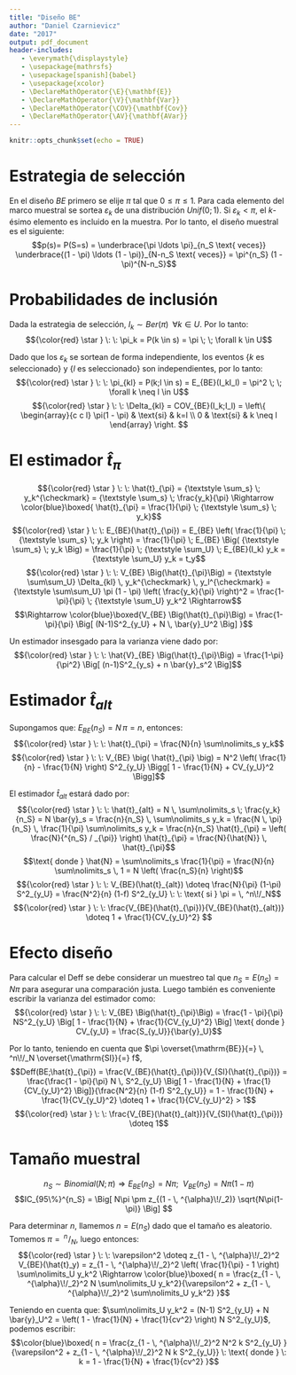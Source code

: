 ```yaml
---
title: "Diseño BE"
author: "Daniel Czarnievicz"
date: "2017"
output: pdf_document
header-includes:
   - \everymath{\displaystyle}
   - \usepackage{mathrsfs}
   - \usepackage[spanish]{babel}
   - \usepackage{xcolor}
   - \DeclareMathOperator{\E}{\mathbf{E}}
   - \DeclareMathOperator{\V}{\mathbf{Var}}
   - \DeclareMathOperator{\COV}{\mathbf{Cov}}
   - \DeclareMathOperator{\AV}{\mathbf{AVar}}
---
```


```r
knitr::opts_chunk$set(echo = TRUE)
```

# Estrategia de selección

En el diseño $BE$ primero se elije $\pi$ tal que $0 \leq \pi \leq 1$. Para cada elemento del marco muestral se sortea $\varepsilon_k$ de una distribución $Unif(0;1)$. Si $\varepsilon_k < \pi$, el $k$-ésimo elemento es incluido en la muestra. Por lo tanto, el diseño muestral es el siguiente:
$$p(s)= P(S=s) = \underbrace{\pi \ldots \pi}_{n_S \text{ veces}} \underbrace{(1 - \pi) \ldots (1 - \pi)}_{N-n_S \text{ veces}} = \pi^{n_S} (1 - \pi)^{N-n_S}$$

# Probabilidades de inclusión

Dada la estrategia de selección, $I_k \sim Ber(\pi) \; \; \forall k \in U$. Por lo tanto:
$${\color{red} \star } \: \: \pi_k = P(k \in s) = \pi \; \; \forall k \in U$$

Dado que los $\varepsilon_k$ se sortean de forma independiente, los eventos $\{k \text{ es seleccionado} \}$ y $\{l \text{ es seleccionado} \}$ son independientes, por lo tanto:
$${\color{red} \star } \: \: \pi_{kl} = P(k;l \in s) = E_{BE}(I_kI_l) = \pi^2 \; \; \forall k \neq l \in U$$
$${\color{red} \star } \: \: \Delta_{kl} = COV_{BE}(I_k;I_l) = \left\{	\begin{array}{c c l}
																		\pi(1 - \pi) & \text{si} & k=l \\
																		0 & \text{si} & k \neq l
																		\end{array} \right. $$

# El estimador $\hat{t}_{\pi}$

$${\color{red} \star } \: \: \hat{t}_{\pi} = {\textstyle \sum_s} \; y_k^{\checkmark} = {\textstyle \sum_s} \; \frac{y_k}{\pi} \Rightarrow \color{blue}\boxed{ \hat{t}_{\pi} = \frac{1}{\pi} \; {\textstyle \sum_s} \; y_k}$$
$${\color{red} \star } \: \: E_{BE}(\hat{t}_{\pi}) = E_{BE} \left( \frac{1}{\pi} \; {\textstyle \sum_s} \; y_k \right) = \frac{1}{\pi} \; E_{BE} \Big( {\textstyle \sum_s} \; y_k \Big) = \frac{1}{\pi} \; {\textstyle \sum_U} \; E_{BE}(I_k) y_k = {\textstyle \sum_U} y_k = t_y$$
$${\color{red} \star } \: \: V_{BE} \Big(\hat{t}_{\pi}\Big) = {\textstyle \sum\sum_U} \Delta_{kl} \, y_k^{\checkmark} \, y_l^{\checkmark} = {\textstyle \sum\sum_U} \pi (1 - \pi) \left( \frac{y_k}{\pi} \right)^2 = \frac{1-\pi}{\pi} \; {\textstyle \sum_U} y_k^2 \Rightarrow$$
$$\Rightarrow \color{blue}\boxed{V_{BE} \Big(\hat{t}_{\pi}\Big) = \frac{1-\pi}{\pi} \Big[ (N-1)S^2_{y_U} + N \, \bar{y}_U^2 \Big] }$$

Un estimador insesgado para la varianza viene dado por:
$${\color{red} \star } \: \: \hat{V}_{BE} \Big(\hat{t}_{\pi}\Big) = \frac{1-\pi}{\pi^2} \Big[ (n-1)S^2_{y_s} + n \bar{y}_s^2 \Big]$$

# Estimador $\hat{t}_{alt}$

Supongamos que: $E_{BE} \big( n_S \big) = N \, \pi = n$, entonces:
$${\color{red} \star } \: \: \hat{t}_{\pi} = \frac{N}{n} \sum\nolimits_s y_k$$
$${\color{red} \star } \: \: V_{BE} \big( \hat{t}_{\pi} \big) = N^2 \left( \frac{1}{n} - \frac{1}{N} \right) S^2_{y_U} \Bigg[ 1 - \frac{1}{N} + CV_{y_U}^2 \Bigg]$$

El estimador $\hat{t}_{alt}$ estará dado por:
$${\color{red} \star } \: \: \hat{t}_{alt} = N \, \sum\nolimits_s \; \frac{y_k}{n_S} = N \bar{y}_s = \frac{n}{n_S} \, \sum\nolimits_s y_k = \frac{N \, \pi}{n_S} \, \frac{1}{\pi} \sum\nolimits_s y_k = \frac{n}{n_S} \hat{t}_{\pi} = \left( \frac{N}{^{n_S} / _{\pi}} \right) \hat{t}_{\pi} = \frac{N}{\hat{N}} \, \hat{t}_{\pi}$$
$$\text{ donde } \hat{N} = \sum\nolimits_s \frac{1}{\pi} = \frac{N}{n} \sum\nolimits_s \, 1 = N \left( \frac{n_S}{n} \right)$$
$${\color{red} \star } \: \: V_{BE}(\hat{t}_{alt}) \doteq \frac{N}{\pi} (1-\pi) S^2_{y_U} = \frac{N^2}{n} (1-f) S^2_{y_U} \: \: \text{ si } \pi = \, ^n\!/_N$$
$${\color{red} \star } \: \: \frac{V_{BE}(\hat{t}_{\pi})}{V_{BE}(\hat{t}_{alt})} \doteq 1 + \frac{1}{CV_{y_U}^2} $$

# Efecto diseño

Para calcular el Deff se debe considerar un muestreo tal que $n_S = E(n_S) = N\pi$ para asegurar una comparación justa. Luego también es conveniente escribir la varianza del estimador como:
$${\color{red} \star } \: \: V_{BE} \Big(\hat{t}_{\pi}\Big) = \frac{1 - \pi}{\pi} NS^2_{y_U} \Big[ 1 - \frac{1}{N} + \frac{1}{CV_{y_U}^2} \Big] \text{ donde } CV_{y_U} = \frac{S_{y_U}}{\bar{y}_U}$$

Por lo tanto, teniendo en cuenta que $\pi \overset{\mathrm{BE}}{=} \, ^n\!/_N \overset{\mathrm{SI}}{=} f$,
$$Deff(BE;\hat{t}_{\pi}) = \frac{V_{BE}(\hat{t}_{\pi})}{V_{SI}(\hat{t}_{\pi})} = \frac{\frac{1 - \pi}{\pi} N \, S^2_{y_U} \Big[ 1 - \frac{1}{N} + \frac{1}{CV_{y_U}^2} \Big]}{\frac{N^2}{n} (1-f) S^2_{y_U}} = 1 - \frac{1}{N} + \frac{1}{CV_{y_U}^2} \doteq 1 + \frac{1}{CV_{y_U}^2} > 1$$
$${\color{red} \star } \: \: \frac{V_{BE}(\hat{t}_{alt})}{V_{SI}(\hat{t}_{\pi})} \doteq 1$$

# Tamaño muestral

$$n_S \sim Binomial(N;\pi) \Rightarrow E_{BE}(n_S) = N\pi; \: \: V_{BE}(n_S) = N \pi (1 - \pi)$$
$$IC_{95\%}^{n_S} = \Big[ N\pi \pm z_{(1 - \, ^{\alpha}\!/_2)} \sqrt{N\pi(1-\pi)} \Big] $$

Para determinar $n$, llamemos $n=E(n_S)$ dado que el tamaño es aleatorio. Tomemos $\pi = \, ^n\!/ _N$, luego entonces:
$${\color{red} \star } \: \: \varepsilon^2 \doteq z_{1 - \, ^{\alpha}\!/_2}^2 V_{BE}(\hat{t}_y) = z_{1 - \, ^{\alpha}\!/_2}^2 \left( \frac{1}{\pi} - 1 \right) \sum\nolimits_U y_k^2 \Rightarrow \color{blue}\boxed{ n = \frac{z_{1 - \, ^{\alpha}\!/_2}^2 N \sum\nolimits_U y_k^2}{\varepsilon^2 + z_{1 - \, ^{\alpha}\!/_2}^2 \sum\nolimits_U y_k^2} }$$

Teniendo en cuenta que: $\sum\nolimits_U y_k^2 = (N-1) S^2_{y_U} + N \bar{y}_U^2 = \left( 1 - \frac{1}{N} + \frac{1}{cv^2} \right) N S^2_{y_U}$, podemos escribir:
$$\color{blue}\boxed{ n = \frac{z_{1 - \, ^{\alpha}\!/_2}^2 N^2 k S^2_{y_U} }{\varepsilon^2 + z_{1 - \, ^{\alpha}\!/_2}^2 N k S^2_{y_U}} \: \text{ donde } \: k = 1 - \frac{1}{N} + \frac{1}{cv^2} }$$
